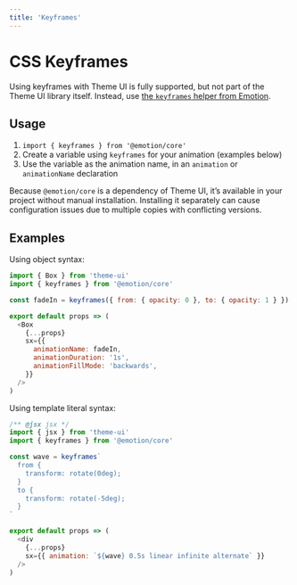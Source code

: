 ```yaml
---
title: 'Keyframes'
---
```


# CSS Keyframes

Using keyframes with Theme UI is fully supported, but not part of the Theme UI
library itself. Instead, use [the `keyframes` helper from Emotion](https://emotion.sh/docs/keyframes).

## Usage

1. `import { keyframes } from '@emotion/core'`
2. Create a variable using `keyframes` for your animation (examples below)
3. Use the variable as the animation name, in an `animation` or `animationName`
   declaration

<Note>

Because `@emotion/core` is a dependency of Theme UI, it’s available in your
project without manual installation. Installing it separately can cause configuration issues due to
multiple copies with conflicting versions.

</Note>

## Examples

Using object syntax:

```js
import { Box } from 'theme-ui'
import { keyframes } from '@emotion/core'

const fadeIn = keyframes({ from: { opacity: 0 }, to: { opacity: 1 } })

export default props => (
  <Box
    {...props}
    sx={{
      animationName: fadeIn,
      animationDuration: '1s',
      animationFillMode: 'backwards',
    }}
  />
)
```

Using template literal syntax:

```js
/** @jsx jsx */
import { jsx } from 'theme-ui'
import { keyframes } from '@emotion/core'

const wave = keyframes`
  from {
    transform: rotate(0deg);
  }
  to {
    transform: rotate(-5deg);
  }
`

export default props => (
  <div
    {...props}
    sx={{ animation: `${wave} 0.5s linear infinite alternate` }}
  />
)
```
